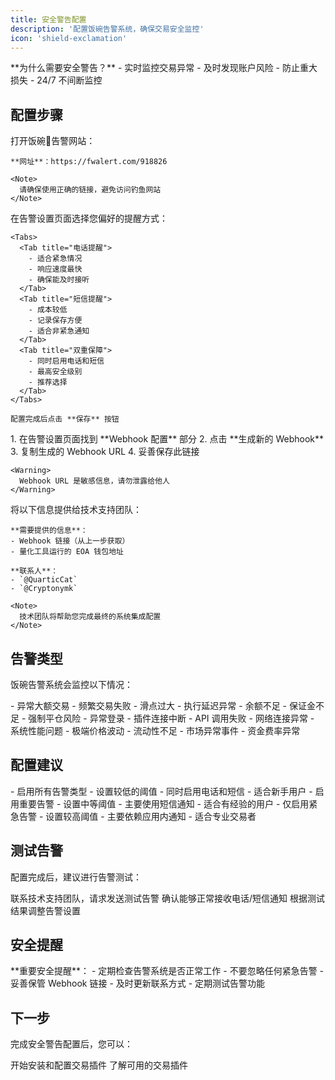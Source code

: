 ```yaml
---
title: 安全警告配置
description: '配置饭碗告警系统，确保交易安全监控'
icon: 'shield-exclamation'
---
```


<Info>
**为什么需要安全警告？**
- 实时监控交易异常
- 及时发现账户风险
- 防止重大损失
- 24/7 不间断监控
</Info>

## 配置步骤

<Steps>
  <Step title="访问告警网站">
    打开饭碗🥣告警网站：
    
    **网址**：https://fwalert.com/918826
    
    <Note>
      请确保使用正确的链接，避免访问钓鱼网站
    </Note>
  </Step>
  
  <Step title="选择提醒方式">
    在告警设置页面选择您偏好的提醒方式：
    
    <Tabs>
      <Tab title="电话提醒">
        - 适合紧急情况
        - 响应速度最快
        - 确保能及时接听
      </Tab>
      <Tab title="短信提醒">
        - 成本较低
        - 记录保存方便
        - 适合非紧急通知
      </Tab>
      <Tab title="双重保障">
        - 同时启用电话和短信
        - 最高安全级别
        - 推荐选择
      </Tab>
    </Tabs>
    
    配置完成后点击 **保存** 按钮
  </Step>
  
  <Step title="生成 Webhook">
    1. 在告警设置页面找到 **Webhook 配置** 部分
    2. 点击 **生成新的 Webhook**
    3. 复制生成的 Webhook URL
    4. 妥善保存此链接
    
    <Warning>
      Webhook URL 是敏感信息，请勿泄露给他人
    </Warning>
  </Step>
  
  <Step title="提供配置信息">
    将以下信息提供给技术支持团队：
    
    **需要提供的信息**：
    - Webhook 链接（从上一步获取）
    - 量化工具运行的 EOA 钱包地址
    
    **联系人**：
    - `@QuarticCat`
    - `@Cryptonymk`
    
    <Note>
      技术团队将帮助您完成最终的系统集成配置
    </Note>
  </Step>
</Steps>

## 告警类型

饭碗告警系统会监控以下情况：

<CardGroup cols={2}>
  <Card title="交易异常" icon="exclamation-triangle">
    - 异常大额交易
    - 频繁交易失败
    - 滑点过大
    - 执行延迟异常
  </Card>
  <Card title="账户风险" icon="shield-alert">
    - 余额不足
    - 保证金不足
    - 强制平仓风险
    - 异常登录
  </Card>
  <Card title="系统状态" icon="server">
    - 插件连接中断
    - API 调用失败
    - 网络连接异常
    - 系统性能问题
  </Card>
  <Card title="市场风险" icon="chart-line-down">
    - 极端价格波动
    - 流动性不足
    - 市场异常事件
    - 资金费率异常
  </Card>
</CardGroup>

## 配置建议

<Tabs>
  <Tab title="保守型">
    - 启用所有告警类型
    - 设置较低的阈值
    - 同时启用电话和短信
    - 适合新手用户
  </Tab>
  <Tab title="平衡型">
    - 启用重要告警
    - 设置中等阈值
    - 主要使用短信通知
    - 适合有经验的用户
  </Tab>
  <Tab title="激进型">
    - 仅启用紧急告警
    - 设置较高阈值
    - 主要依赖应用内通知
    - 适合专业交易者
  </Tab>
</Tabs>

## 测试告警

配置完成后，建议进行告警测试：

<Steps>
  <Step title="请求测试">
    联系技术支持团队，请求发送测试告警
  </Step>
  <Step title="验证接收">
    确认能够正常接收电话/短信通知
  </Step>
  <Step title="调整设置">
    根据测试结果调整告警设置
  </Step>
</Steps>

## 安全提醒

<Warning>
**重要安全提醒**：
- 定期检查告警系统是否正常工作
- 不要忽略任何紧急告警
- 妥善保管 Webhook 链接
- 及时更新联系方式
- 定期测试告警功能
</Warning>

## 下一步

完成安全警告配置后，您可以：

<CardGroup cols={2}>
  <Card title="安装插件" icon="download" href="/getting-started/installation">
    开始安装和配置交易插件
  </Card>
  <Card title="查看插件列表" icon="list" href="/products/edgex-variational">
    了解可用的交易插件
  </Card>
</CardGroup>
